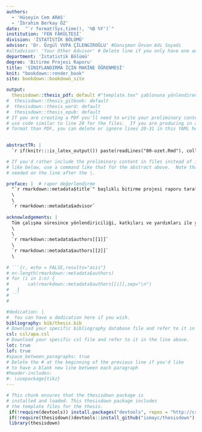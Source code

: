 ```yaml
---
authors: 
  - 'Hüseyin Cem ARAS'
  - 'İbrahim Berkay ÖZ'
date:  "`r format(Sys.time(), '%B %Y')`"
institution: 'FEN FAKÜLTESİ'
division: 'İSTATİSTİK BÖLÜMÜ'
advisor: 'Dr. Özgül VUPA ÇİLENGİROĞLU' #Danışman Ünvan Adı Soyadı
#altadvisor: 'Your Other Advisor' # Delete line if you only have one advisor
department: 'İstatistik Bölümü'
degree: 'Bitirme Projesi Raporu'  
title: 'SINIFLANDIRMA İÇİN MAKİNE ÖĞRENMESİ'
knit: "bookdown::render_book"
site: bookdown::bookdown_site

output: 
  thesisdown::thesis_pdf: default #"template.tex" şablonuna yönlendiren fonksiyon
#  thesisdown::thesis_gitbook: default
#  thesisdown::thesis_word: default
#  thesisdown::thesis_epub: default
# If you are creating a PDF you'll need to write your preliminary content here or
# use code similar to line 20 for the files.  If you are producing in a different
# format than PDF, you can delete or ignore lines 20-31 in this YAML header.

      
abstractTR: |
  `r if(knitr:::is_latex_output()) paste(readLines("00-ozet.Rmd"), collapse = '\n  ')`

# If you'd rather include the preliminary content in files instead of inline
# like below, use a command like that for the abstract above.  Note that a tab is 
# needed on the line after the |.

preface: |  # rapor değerlendirme
  "`r rmarkdown::metadata$title`" başlıklı bitirme projesi raporu tarafımdan okunmuş, kapsamı ve niteliği açısından bir Bitirme Projesi raporu olarak kabul edilmiştir.\
  \
  \
  `r rmarkdown::metadata$advisor`
  
acknowledgements: |
  Tüm çalışma süresince yönlendiriciliği, katkıları ve yardımları ile yanımızda olan danışmanımız `r rmarkdown::metadata$advisor`'na, böyle bir çalışmayı yapmamız için bize fırsat tanıyan Dokuz Eylül Üniversitesi Fen Fakültesi İstatistik Bölümüne, sanayi-üniversite işbirliği kapsamında bize veri ve bilgi desteği sağlayan ve sanayi kolumuz olan SANEM Plastik AŞ. Yönetim Kuruluna ve Tasarım Merkezi Müdürü Alim Fatih KILINÇ'a teşekkür ederiz.\
  \
  \
  `r rmarkdown::metadata$authors[[1]]`
  \
  `r rmarkdown::metadata$authors[[2]]`
  \
 
# ```{r, echo = FALSE,results="asis"}
# n<-length(rmarkdown::metadata$authors)
# for (i in 1:n) {
#       cat(rmarkdown::metadata$authors[[i]],sep="\n")
#   }
# ```
#

#dedication: |
#  You can have a dedication here if you wish. 
bibliography: bib/thesis.bib
# Download your specific bibliography database file and refer to it in the line above.
csl: csl/apa.csl
# Download your specific csl file and refer to it in the line above.
lot: true
lof: true
#space_between_paragraphs: true
# Delete the # at the beginning of the previous line if you'd like
# to have a blank new line between each paragraph
#header-includes:
#- \usepackage{tikz}
---
```


```r
# This chunk ensures that the thesisdown package is
# installed and loaded. This thesisdown package includes
# the template files for the thesis.
 if(!require(devtools)) install.packages("devtools", repos = "http://cran.rstudio.com")
 if(!require(thesisdown))devtools::install_github("ismayc/thesisdown")
 library(thesisdown)
```
